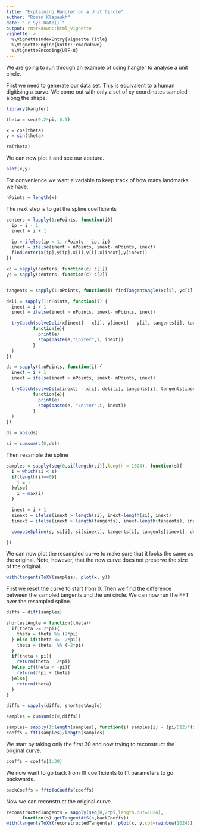 ```yaml
---
title: "Explaining Hangler on a Unit Circle"
author: "Roman Klapaukh"
date: "`r Sys.Date()`"
output: rmarkdown::html_vignette
vignette: >
  %\VignetteIndexEntry{Vignette Title}
  %\VignetteEngine{knitr::rmarkdown}
  %\VignetteEncoding{UTF-8}
---
```


We are going to run through an example of using hangler to analyse a unit 
circle. 


First we need to generate our data set. This is equivalent to a human digitising
a curve. We come out with only a set of xy coordinates sampled along the shape. 

```r
library(hangler)
```

```r
theta = seq(0,2*pi, 0.1)

x = cos(theta)
y = sin(theta)

rm(theta)
```

We can now plot it and see our apeture.

```r
plot(x,y)
```

For convenience we want a variable to keep track of how many landmarks we have. 

```r
nPoints = length(x)
```

The next step is to get the spline coefficients

```r
centers = lapply(1:nPoints, function(i){
  ip = i - 1
  inext = i + 1

  ip = ifelse(ip < 1, nPoints - ip, ip) 
  inext = ifelse(inext > nPoints, inext- nPoints, inext) 
  findCenter(x[ip],y[ip],x[i],y[i],x[inext],y[inext])
})

xc = sapply(centers, function(c) c[1])
yc = sapply(centers, function(c) c[2])


tangents = sapply(1:nPoints, function(i) findTangentAngle(xc[i], yc[i], x[i], y[i]))

deli = sapply(1:nPoints, function(i) {
  inext = i + 1
  inext = ifelse(inext > nPoints, inext- nPoints, inext) 

  tryCatch(solveDeli(x[inext] - x[i], y[inext] - y[i], tangents[i], tangents[inext]), error =
          function(e){ 
            print(e)
            stop(paste(e,"\niter",i, inext))
          }
  )
})

ds = sapply(1:nPoints, function(i) {
  inext = i + 1
  inext = ifelse(inext > nPoints, inext- nPoints, inext) 

  tryCatch(solveDs(x[inext] - x[i], deli[i], tangents[i], tangents[inext]), error =
          function(e){ 
            print(e)
            stop(paste(e, "\niter",i, inext))
          }
  )
})

ds = abs(ds)

si = cumsum(c(0,ds))
```


Then resample the spline

```r
samples = sapply(seq(0,si[length(si)],length = 1024), function(s){
  i = which(si < s)
  if(length(i)==0){
    i = 1
  }else{
    i = max(i)
  }

  inext = i + 1
  sinext = ifelse(inext > length(si), inext-length(si), inext)
  tinext = ifelse(inext > length(tangents), inext-length(tangents), inext)

  computeSpline(s, si[i], si[sinext], tangents[i], tangents[tinext], deli[i])

})
```


We can now plot the resampled curve to make sure that it looks the same as the
original. Note, however, that the new curve does not preserve the size of the
original.

```r
with(tangentsToXY(samples), plot(x, y))
```

First we reset the curve to start from 0.
Then we find the difference between the sampled tangents and the uni circle. 
We can now run the FFT over the resampled spline. 

```r
diffs = diff(samples)

shortestAngle = function(theta){
  if(theta >= 2*pi){
    theta = theta %% (2*pi)
  } else if(theta <= -2*pi){
    theta = theta  %% (-2*pi)
  }
  if(theta > pi){
    return(theta - 2*pi)
  }else if(theta < -pi){
    return(2*pi + theta)
  }else{
    return(theta)
  }
}

diffs = sapply(diffs, shortestAngle)

samples = cumsum(c(0,diffs))

samples= sapply(1:length(samples), function(i) samples[i] - (pi/512)*(i-1)) 
coeffs = fft(samples)/length(samples)
```

We start by taking only the first 30 and now trying to reconstruct the original
curve. 

```r
coeffs = coeffs[1:30]
```


We now want to go back from fft coefficients to fft parameters to go backwards.

```r
backCoeffs = fftoToCoeffs(coeffs)
```

Now we can reconstruct the original curve. 

```r
reconstructedTangents = sapply(seq(0,2*pi,length.out=1024),
      function(s) getTangentAtS(s,backCoeffs))
with(tangentsToXY(reconstructedTangents), plot(x, y,col=rainbow(1024)))
```

